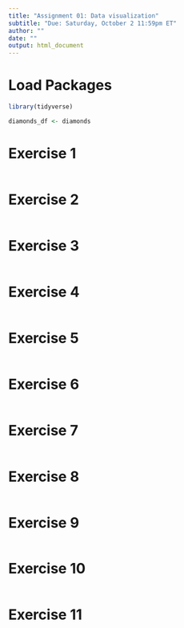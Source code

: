 ```yaml
---
title: "Assignment 01: Data visualization"
subtitle: "Due: Saturday, October 2 11:59pm ET"
author: ""
date: ""
output: html_document
---
```


# Load Packages

```r
library(tidyverse) 
``` 

```r
diamonds_df <- diamonds
```

# Exercise 1

```r

```

# Exercise 2
```r

```


# Exercise 3

```r

```

# Exercise 4

```r

```

# Exercise 5

```r

```

# Exercise 6

```r

```

# Exercise 7

```r

```

# Exercise 8

```r

```

# Exercise 9

```r

```

# Exercise 10

```r

```

# Exercise 11

```r

```